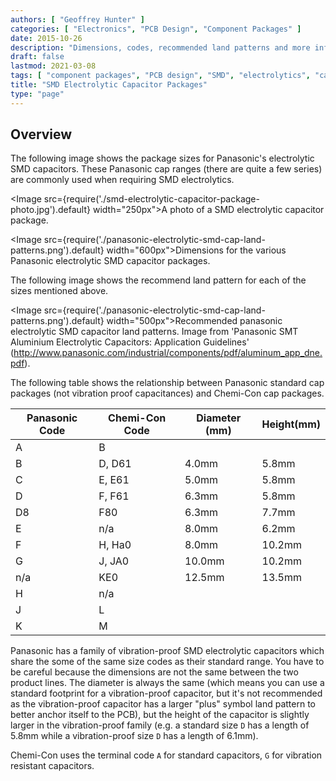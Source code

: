 ```yaml
---
authors: [ "Geoffrey Hunter" ]
categories: [ "Electronics", "PCB Design", "Component Packages" ]
date: 2015-10-26
description: "Dimensions, codes, recommended land patterns and more info on SMD electrolytic capacitor component packages."
draft: false
lastmod: 2021-03-08
tags: [ "component packages", "PCB design", "SMD", "electrolytics", "capacitors", "Panasonic", "Chemi-Con" ]
title: "SMD Electrolytic Capacitor Packages"
type: "page"
---
```


## Overview

The following image shows the package sizes for Panasonic's electrolytic SMD capacitors. These Panasonic cap ranges (there are quite a few series) are commonly used when requiring SMD electrolytics.

<Image src={require('./smd-electrolytic-capacitor-package-photo.jpg').default} width="250px">A photo of a SMD electrolytic capacitor package.</Image>

<Image src={require('./panasonic-electrolytic-smd-cap-land-patterns.png').default} width="600px">Dimensions for the various Panasonic electrolytic SMD capacitor packages.</Image>

The following image shows the recommend land pattern for each of the sizes mentioned above.

<Image src={require('./panasonic-electrolytic-smd-cap-land-patterns.png').default} width="500px">Recommended panasonic electrolytic SMD capacitor land patterns. Image from 'Panasonic SMT Aluminium Electrolytic Capacitors: Application Guidelines' (http://www.panasonic.com/industrial/components/pdf/aluminum_app_dne.pdf).</Image>

The following table shows the relationship between Panasonic standard cap packages (not vibration proof capacitances) and Chemi-Con cap packages.

| Panasonic Code | Chemi-Con Code | Diameter (mm) | Height(mm)
|----------------|----------------|---------------|----------
| A              | B              |               |
| B              | D, D61         | 4.0mm         | 5.8mm
| C              | E, E61         | 5.0mm         | 5.8mm
| D              | F, F61         | 6.3mm         | 5.8mm
| D8             | F80            | 6.3mm         | 7.7mm
| E              | n/a            | 8.0mm         | 6.2mm
| F              | H, Ha0         | 8.0mm         | 10.2mm
| G              | J, JA0         | 10.0mm        | 10.2mm
| n/a            | KE0            | 12.5mm        | 13.5mm 
| H              | n/a
| J              | L 
| K              | M

Panasonic has a family of vibration-proof SMD electrolytic capacitors which share the some of the same size codes as their standard range. You have to be careful because the dimensions are not the same between the two product lines. The diameter is always the same (which means you can use a standard footprint for a vibration-proof capacitor, but it's not recommended as the vibration-proof capacitor has a larger "plus" symbol land pattern to better anchor itself to the PCB), but the height of the capacitor is slightly larger in the vibration-proof family (e.g. a standard size `D` has a length of 5.8mm while a vibration-proof size `D` has a length of 6.1mm).

Chemi-Con uses the terminal code `A` for standard capacitors, `G` for vibration resistant capacitors.
